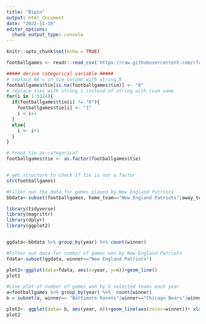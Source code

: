 ```yaml
---
title: "Bipin"
output: html_document
date: "2022-11-19"
editor_options: 
  chunk_output_type: console
---
```


```r
knitr::opts_chunk$set(echo = TRUE)
```

```r
footballgames <- readr::read_csv('https://raw.githubusercontent.com/rfordatascience/tidytuesday/master/data/2020/2020-02-04/games.csv')

##### derive categorical variable #####
# replace NA's in tie column with string 0
footballgames$tie[is.na(footballgames$tie)] <- "0"
# replace ties with string 1 instead of string with team name
for(i in 1:5324){
  if(footballgames$tie[i] != "0"){
    footballgames$tie[i] <- "1"
    i < i+1
  }
  else{
    i <- i+1
  }
}

# treat tie as categorical
footballgames$tie <- as.factor(footballgames$tie)


# get structure to check if tie is not a factor
str(footballgames)

```



```r

#Filter out the data for games played by New England Patriots
bbdata<-subset(footballgames, home_team=="New England Patriots"|away_team=="New England Patriots")

library(tidyverse)
library(magrittr)
library(dplyr)
library(ggplot2)


ggdata<-bbdata %>% group_by(year) %>% count(winner)

#Filter out data for number of games won by New England Patriots
fdata<-subset(ggdata, winner=="New England Patriots")

plot1<-ggplot(data=fdata, aes(x=year, y=n))+geom_line()
plot1
```

```r
#Line plot of number of games won by 5 selected teams each year
a=footballgames %>% group_by(year) %>%  count(winner)
b = subset(a, winner== "Baltimore Ravens"|winner=="Chicago Bears"|winner=="Denver Broncos"|winner=="Miami Dolphins"|winner=="New England Patriots")

plot2<- ggplot(data= b, aes(year, n))+geom_line(aes(color=winner))+ xlab("Year")+ylab("Number of wins")+ggtitle("Number of games won by selected teams each year")
plot2
```








